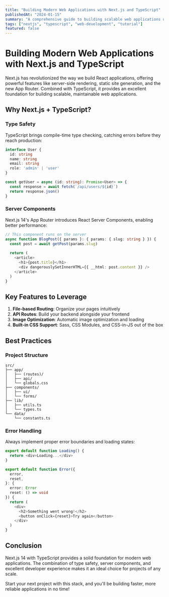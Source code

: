 ```yaml
---
title: "Building Modern Web Applications with Next.js and TypeScript"
publishedAt: "2024-01-15"
summary: "A comprehensive guide to building scalable web applications using Next.js 14, TypeScript, and modern development practices."
tags: ["nextjs", "typescript", "web-development", "tutorial"]
featured: false
---
```


# Building Modern Web Applications with Next.js and TypeScript

Next.js has revolutionized the way we build React applications, offering powerful features like server-side rendering, static site generation, and the new App Router. Combined with TypeScript, it provides an excellent foundation for building scalable, maintainable web applications.

## Why Next.js + TypeScript?

### Type Safety
TypeScript brings compile-time type checking, catching errors before they reach production:

```typescript
interface User {
  id: string
  name: string
  email: string
  role: 'admin' | 'user'
}

const getUser = async (id: string): Promise<User> => {
  const response = await fetch(`/api/users/${id}`)
  return response.json()
}
```

### Server Components
Next.js 14's App Router introduces React Server Components, enabling better performance:

```typescript
// This component runs on the server
async function BlogPost({ params }: { params: { slug: string } }) {
  const post = await getPost(params.slug)
  
  return (
    <article>
      <h1>{post.title}</h1>
      <div dangerouslySetInnerHTML={{ __html: post.content }} />
    </article>
  )
}
```

## Key Features to Leverage

1. **File-based Routing**: Organize your pages intuitively
2. **API Routes**: Build your backend alongside your frontend
3. **Image Optimization**: Automatic image optimization and loading
4. **Built-in CSS Support**: Sass, CSS Modules, and CSS-in-JS out of the box

## Best Practices

### Project Structure
```
src/
├── app/
│   ├── (routes)/
│   ├── api/
│   └── globals.css
├── components/
│   ├── ui/
│   └── forms/
├── lib/
│   ├── utils.ts
│   └── types.ts
└── data/
    └── constants.ts
```

### Error Handling
Always implement proper error boundaries and loading states:

```typescript
export default function Loading() {
  return <div>Loading...</div>
}

export default function Error({
  error,
  reset,
}: {
  error: Error
  reset: () => void
}) {
  return (
    <div>
      <h2>Something went wrong!</h2>
      <button onClick={reset}>Try again</button>
    </div>
  )
}
```

## Conclusion

Next.js 14 with TypeScript provides a solid foundation for modern web applications. The combination of type safety, server components, and excellent developer experience makes it an ideal choice for projects of any scale.

Start your next project with this stack, and you'll be building faster, more reliable applications in no time!